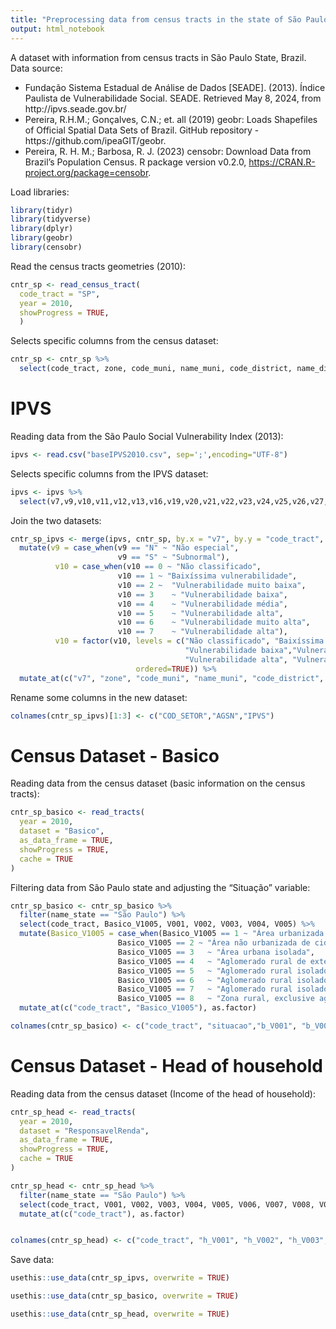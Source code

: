 ```yaml
---
title: "Preprocessing data from census tracts in the state of São Paulo, Brazil"
output: html_notebook
---
```


A dataset with information from census tracts in São Paulo State, Brazil. Data source:

- Fundação Sistema Estadual de Análise de Dados [SEADE]. (2013). Índice Paulista de Vulnerabilidade Social. SEADE. Retrieved May 8, 2024, from http://ipvs.seade.gov.br/
- Pereira, R.H.M.; Gonçalves, C.N.; et. all (2019) geobr: Loads Shapefiles of Official Spatial Data Sets of Brazil. GitHub repository - https://github.com/ipeaGIT/geobr.
- Pereira, R. H. M.; Barbosa, R. J. (2023) censobr: Download Data from Brazil's Population Census. R package version v0.2.0, <https://CRAN.R-project.org/package=censobr>.
 
Load libraries:
```r
library(tidyr)
library(tidyverse)
library(dplyr)
library(geobr)
library(censobr)
```
Read the census tracts geometries (2010): 
```r
cntr_sp <- read_census_tract(
  code_tract = "SP", 
  year = 2010,
  showProgress = TRUE,
  )
```

Selects specific columns from the census dataset:
```r
cntr_sp <- cntr_sp %>%
  select(code_tract, zone, code_muni, name_muni, code_district, name_district,code_state,geom)
```

# IPVS

Reading data from the São Paulo Social Vulnerability Index (2013):
```r
ipvs <- read.csv("baseIPVS2010.csv", sep=';',encoding="UTF-8") 
```

Selects specific columns from the IPVS dataset:
```r
ipvs <- ipvs %>%
  select(v7,v9,v10,v11,v12,v13,v16,v19,v20,v21,v22,v23,v24,v25,v26,v27,v28,v29,v30,v40,v41,v42,v43)
```
Join the two datasets:
```r
cntr_sp_ipvs <- merge(ipvs, cntr_sp, by.x = "v7", by.y = "code_tract", all.x = TRUE) %>%
  mutate(v9 = case_when(v9 == "N" ~ "Não especial",
                        v9 == "S" ~ "Subnormal"),
          v10 = case_when(v10 == 0 ~ "Não classificado",
                        v10 == 1 ~ "Baixíssima vulnerabilidade", 
                        v10 == 2 ~	"Vulnerabilidade muito baixa",
                        v10 == 3	~ "Vulnerabilidade baixa",
                        v10 == 4	~ "Vulnerabilidade média",
                        v10 == 5	~ "Vulnerabilidade alta",
                        v10 == 6	~ "Vulnerabilidade muito alta",
                        v10 == 7	~ "Vulnerabilidade alta"), 
          v10 = factor(v10, levels = c("Não classificado", "Baixíssima vulnerabilidade","Vulnerabilidade muito baixa",
                                       "Vulnerabilidade baixa","Vulnerabilidade média",
                                       "Vulnerabilidade alta", "Vulnerabilidade muito alta"),
                            ordered=TRUE)) %>%
  mutate_at(c("v7", "zone", "code_muni", "name_muni", "code_district", "name_district","code_state", "v9"), as.factor)
```

Rename some columns in the new dataset:
```r
colnames(cntr_sp_ipvs)[1:3] <- c("COD_SETOR","AGSN","IPVS")
```

# Census Dataset - Basico

Reading data from the census dataset (basic information on the census tracts):
```r
cntr_sp_basico <- read_tracts(
  year = 2010,
  dataset = "Basico",
  as_data_frame = TRUE,
  showProgress = TRUE,
  cache = TRUE
)
```
Filtering data from São Paulo state and adjusting the "Situação" variable:
```r
cntr_sp_basico <- cntr_sp_basico %>%
  filter(name_state == "São Paulo") %>%
  select(code_tract, Basico_V1005, V001, V002, V003, V004, V005) %>% 
  mutate(Basico_V1005 = case_when(Basico_V1005 == 1 ~ "Área urbanizada de cidade ou vila", 
                        Basico_V1005 == 2 ~	"Área não urbanizada de cidade ou vila",
                        Basico_V1005 == 3	~ "Área urbana isolada",
                        Basico_V1005 == 4	~ "Aglomerado rural de extensão urbana",
                        Basico_V1005 == 5	~ "Aglomerado rural isolado - povoado",
                        Basico_V1005 == 6	~ "Aglomerado rural isolado - núcleo",
                        Basico_V1005 == 7	~ "Aglomerado rural isolado - outros aglomerados",
                        Basico_V1005 == 8	~ "Zona rural, exclusive aglomerado rural")) %>%
  mutate_at(c("code_tract", "Basico_V1005"), as.factor)

colnames(cntr_sp_basico) <- c("code_tract", "situacao","b_V001", "b_V002", "b_V003", "b_V004", "b_V005")
```

# Census Dataset - Head of household

Reading data from the census dataset (Income of the head of household):

```r
cntr_sp_head <- read_tracts(
  year = 2010,
  dataset = "ResponsavelRenda",
  as_data_frame = TRUE,
  showProgress = TRUE,
  cache = TRUE
)

cntr_sp_head <- cntr_sp_head %>%
  filter(name_state == "São Paulo") %>%
  select(code_tract, V001, V002, V003, V004, V005, V006, V007, V008, V009, V010) %>% 
  mutate_at(c("code_tract"), as.factor)


colnames(cntr_sp_head) <- c("code_tract", "h_V001", "h_V002", "h_V003", "h_V004", "h_V005", "h_V006", "h_V007", "h_V008", "h_V009", "h_V010")
```

Save data:
```r
usethis::use_data(cntr_sp_ipvs, overwrite = TRUE)
```
```r
usethis::use_data(cntr_sp_basico, overwrite = TRUE)
```

```r
usethis::use_data(cntr_sp_head, overwrite = TRUE)
```

